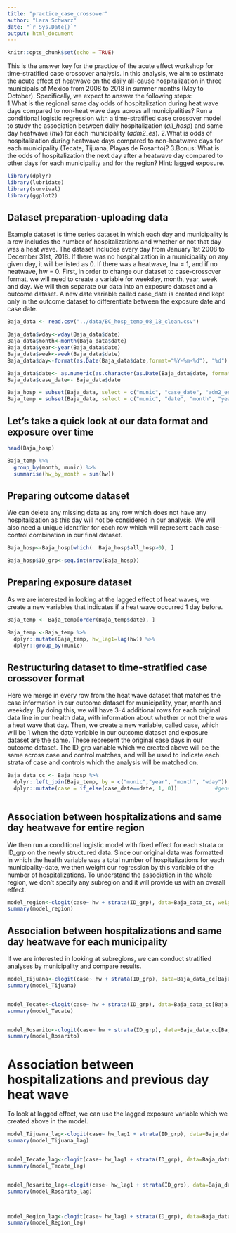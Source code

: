 ```yaml
---
title: "practice_case_crossover"
author: "Lara Schwarz"
date: "`r Sys.Date()`"
output: html_document
---
```


```r
knitr::opts_chunk$set(echo = TRUE)
```
This is the answer key for the practice of the acute effect workshop for time-stratified case crossover analysis. In this analysis, we aim to estimate the acute effect of heatwave on the daily all-cause hospitalization in three municipals of Mexico from 2008 to 2018 in summer months (May to October). Specifically, we expect to answer the following steps:  
1.What is the regional same day odds of hospitalization during heat wave days compared to non-heat wave days across all municipalities? Run a conditional logistic regression  with a time-stratified case crossover model to study the association between daily hospitalization (*all_hosp*) and same day heatwave (*hw*) for each municipality (*adm2_es*). 
2.What is odds of hospitalization during heatwave days compared to non-heatwave days for each municipality (Tecate, Tijuana, Playas de Rosarito)?
3.Bonus: What is the odds of hospitalization the next day after a heatwave day compared to other days for each municipality and for the region? Hint: lagged exposure.  
```r
library(dplyr)
library(lubridate)
library(survival)
library(ggplot2)
```


## Dataset preparation-uploading data
Example dataset is time series dataset in which each day and municipality is a row includes the number of hospitalizations and whether or not that day was a heat wave. The dataset includes every day from January 1st 2008 to December 31st, 2018. If there was no hospitalization in a municipality on any given day, it will be listed as 0. If there was a heatwave, hw = 1, and if no heatwave, hw = 0. First, in order to change our dataset to case-crossover format, we will need to create a variable for weekday, month, year, week and day. We will then separate our data into an exposure dataset and a outcome dataset. A new date variable called case_date is created and kept only in the outcome dataset to differentiate between the exposure date and case date.

```r
Baja_data <- read.csv("../data/BC_hosp_temp_08_18_clean.csv")

Baja_data$wday<-wday(Baja_data$date)
Baja_data$month<-month(Baja_data$date)
Baja_data$year<-year(Baja_data$date)
Baja_data$week<-week(Baja_data$date)
Baja_data$day<-format(as.Date(Baja_data$date,format="%Y-%m-%d"), "%d")

Baja_data$date<- as.numeric(as.character(as.Date(Baja_data$date, format = "%Y-%m-%d"), format="%Y%m%d"))
Baja_data$case_date<- Baja_data$date

Baja_hosp = subset(Baja_data, select = c("munic", "case_date", "adm2_es", "month", "year", "day", "wday", "all_hosp")     ) 
Baja_temp = subset(Baja_data, select = c("munic", "date", "month", "year", "wday", "max_temp_era5", "min_temp_era5", "hw")     ) 


```
## Let's take a quick look at our data format and exposure over time
```r
head(Baja_hosp)

Baja_temp %>% 
  group_by(month, munic) %>% 
  summarise(hw_by_month = sum(hw))
```

## Preparing outcome dataset
We can delete any missing data as any row which does not have any hospitalization as this day will not be considered in our analysis. We will also need a unique identifier for each row which will represent each case-control combination in our final dataset. 
```r
Baja_hosp<-Baja_hosp[which(  Baja_hosp$all_hosp>0), ]

Baja_hosp$ID_grp<-seq.int(nrow(Baja_hosp)) 

```
## Preparing exposure dataset
As we are interested in looking at the lagged effect of heat waves, we create a new variables that indicates if a heat wave occurred 1 day before.

```r

Baja_temp <- Baja_temp[order(Baja_temp$date), ]

Baja_temp <-Baja_temp %>% 
  dplyr::mutate(Baja_temp, hw_lag1=lag(hw)) %>%
  dplyr::group_by(munic) 

```
## Restructuring dataset to time-stratified case crossover format
Here we merge in every row from the heat wave dataset that matches the case information in our outcome dataset for municipality, year, month and weekday. By doing this, we will have 3-4 additional rows for each original data line in our health data, with information about whether or not there was a heat wave that day. Then, we create a new variable, called case, which will be 1 when the date variable in our outcome dataset and exposure dataset are the same. These represent the original case days in our outcome dataset. The ID_grp variable which we created above will be the same across case and control matches, and will be used to indicate each strata of case and controls which the analysis will be matched on.

```r

Baja_data_cc <- Baja_hosp %>%       
  dplyr::left_join(Baja_temp, by = c("munic","year", "month", "wday")) %>%  #add the temperature data
  dplyr::mutate(case = if_else(case_date==date, 1, 0))            #generate case and control observations
  
```

## Association between hospitalizations and same day heatwave for entire region
We then run a conditional logistic model with fixed effect for each strata or ID_grp on the newly structured data. Since our original data was formatted in which the health variable was a total number of hospitalizations for each municipality-date, we then weight our regression by this variable of the number of hospitalizations. To understand the association in the whole region, we don't specify any subregion and it will provide us with an overall effect. 

```r

model_region<-clogit(case~ hw + strata(ID_grp), data=Baja_data_cc, weights=all_hosp, method="approximate")
summary(model_region)

```

## Association between hospitalizations and same day heatwave for each municipality
If we are interested in looking at subregions, we can conduct stratified analyses by municipality and compare results. 


```r
model_Tijuana<-clogit(case~ hw + strata(ID_grp), data=Baja_data_cc[Baja_data_cc$munic==4,], weights=all_hosp, method="approximate")
summary(model_Tijuana)


model_Tecate<-clogit(case~ hw + strata(ID_grp), data=Baja_data_cc[Baja_data_cc$munic==3,], weights=all_hosp, method="approximate")
summary(model_Tecate)


model_Rosarito<-clogit(case~ hw + strata(ID_grp), data=Baja_data_cc[Baja_data_cc$munic==5,], weights=all_hosp, method="approximate")
summary(model_Rosarito)
```

# Association between hospitalizations and previous day heat wave
To look at lagged effect, we can use the lagged exposure variable which we created above in the model.

```r

model_Tijuana_lag<-clogit(case~ hw_lag1 + strata(ID_grp), data=Baja_data_cc[Baja_data_cc$munic==4,], weights=all_hosp, method="approximate")
summary(model_Tijuana_lag)


model_Tecate_lag<-clogit(case~ hw_lag1 + strata(ID_grp), data=Baja_data_cc[Baja_data_cc$munic==3,], weights=all_hosp, method="approximate")
summary(model_Tecate_lag)


model_Rosarito_lag<-clogit(case~ hw_lag1 + strata(ID_grp), data=Baja_data_cc[Baja_data_cc$munic==5,], weights=all_hosp, method="approximate")
summary(model_Rosarito_lag)



model_Region_lag<-clogit(case~ hw_lag1 + strata(ID_grp), data=Baja_data_cc, weights=all_hosp, method="approximate")
summary(model_Region_lag)
```


